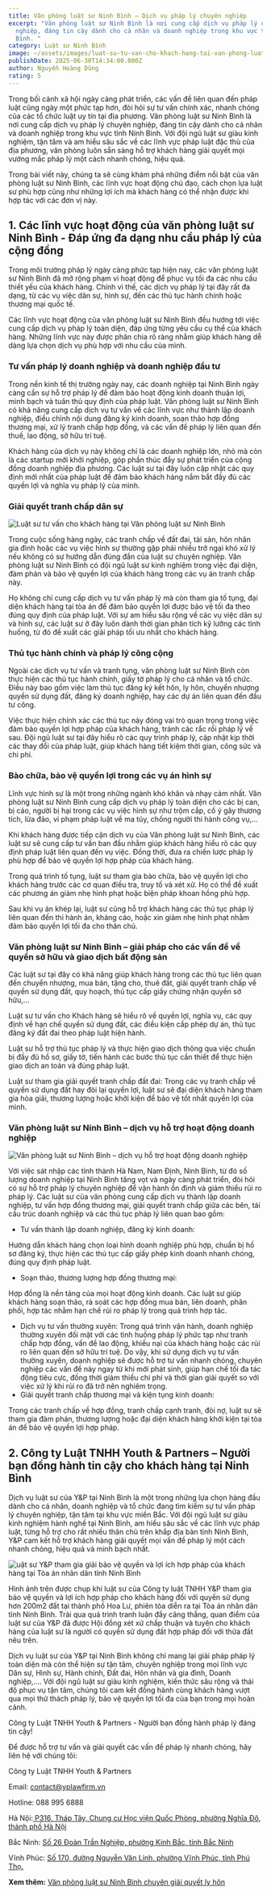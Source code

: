 ```yaml
---
title: Văn phòng luật sư Ninh Bình – Dịch vụ pháp lý chuyên nghiệp
excerpt: "Văn phòng luật sư Ninh Bình là nơi cung cấp dịch vụ pháp lý chuyên
  nghiệp, đáng tin cậy dành cho cá nhân và doanh nghiệp trong khu vực tỉnh Ninh
  Bình. "
category: Luật sư Ninh Bình
image: ~/assets/images/luat-su-tu-van-cho-khach-hang-tai-van-phong-luat-su-ninh-binh.png
publishDate: 2025-06-30T14:34:00.000Z
author: Nguyễn Hoàng Dũng
rating: 5
---
```

Trong bối cảnh xã hội ngày càng phát triển, các vấn đề liên quan đến pháp luật cũng ngày một phức tạp hơn, đòi hỏi sự tư vấn chính xác, nhanh chóng của các tổ chức luật uy tín tại địa phương. Văn phòng luật sư Ninh Bình là nơi cung cấp dịch vụ pháp lý chuyên nghiệp, đáng tin cậy dành cho cá nhân và doanh nghiệp trong khu vực tỉnh Ninh Bình. Với đội ngũ luật sư giàu kinh nghiệm, tận tâm và am hiểu sâu sắc về các lĩnh vực pháp luật đặc thù của địa phương, văn phòng luôn sẵn sàng hỗ trợ khách hàng giải quyết mọi vướng mắc pháp lý một cách nhanh chóng, hiệu quả.

Trong bài viết này, chúng ta sẽ cùng khám phá những điểm nổi bật của văn phòng luật sư Ninh Bình, các lĩnh vực hoạt động chủ đạo, cách chọn lựa luật sư phù hợp cũng như những lợi ích mà khách hàng có thể nhận được khi hợp tác với các đơn vị này.

## 1. Các lĩnh vực hoạt động của văn phòng luật sư Ninh Bình - Đáp ứng đa dạng nhu cầu pháp lý của cộng đồng

Trong môi trường pháp lý ngày càng phức tạp hiện nay, các văn phòng luật sư Ninh Bình đã mở rộng phạm vi hoạt động để phục vụ tối đa các nhu cầu thiết yếu của khách hàng. Chính vì thế, các dịch vụ pháp lý tại đây rất đa dạng, từ các vụ việc dân sự, hình sự, đến các thủ tục hành chính hoặc thương mại quốc tế.

Các lĩnh vực hoạt động của văn phòng luật sư Ninh Bình đều hướng tới việc cung cấp dịch vụ pháp lý toàn diện, đáp ứng từng yêu cầu cụ thể của khách hàng. Những lĩnh vực này được phân chia rõ ràng nhằm giúp khách hàng dễ dàng lựa chọn dịch vụ phù hợp với nhu cầu của mình.

### Tư vấn pháp lý doanh nghiệp và doanh nghiệp đầu tư

Trong nền kinh tế thị trường ngày nay, các doanh nghiệp tại Ninh Bình ngày càng cần sự hỗ trợ pháp lý để đảm bảo hoạt động kinh doanh thuận lợi, minh bạch và tuân thủ quy định của pháp luật. Văn phòng luật sư Ninh Bình có khả năng cung cấp dịch vụ tư vấn về các lĩnh vực như thành lập doanh nghiệp, điều chỉnh nội dung đăng ký kinh doanh, soạn thảo hợp đồng thương mại, xử lý tranh chấp hợp đồng, và các vấn đề pháp lý liên quan đến thuế, lao động, sở hữu trí tuệ.

Khách hàng của dịch vụ này không chỉ là các doanh nghiệp lớn, nhỏ mà còn là các startup mới khởi nghiệp, góp phần thúc đẩy sự phát triển của cộng đồng doanh nghiệp địa phương. Các luật sư tại đây luôn cập nhật các quy định mới nhất của pháp luật để đảm bảo khách hàng nắm bắt đầy đủ các quyền lợi và nghĩa vụ pháp lý của mình.

### Giải quyết tranh chấp dân sự

![Luật sư tư vấn cho khách hàng tại Văn phòng luật sư Ninh Bình](~/assets/images/luat-su-tu-van-cho-khach-hang-tai-van-phong-luat-su-ninh-binh.png "Luật sư tư vấn cho khách hàng tại Văn phòng luật sư Ninh Bình")

Trong cuộc sống hàng ngày, các tranh chấp về đất đai, tài sản, hôn nhân gia đình hoặc các vụ việc hình sự thường gặp phải nhiều trở ngại khó xử lý nếu không có sự hướng dẫn đúng đắn của luật sư chuyên nghiệp. Văn phòng luật sư Ninh Bình có đội ngũ luật sư kinh nghiệm trong việc đại diện, đàm phán và bảo vệ quyền lợi của khách hàng trong các vụ án tranh chấp này.

Họ không chỉ cung cấp dịch vụ tư vấn pháp lý mà còn tham gia tố tụng, đại diện khách hàng tại tòa án để đảm bảo quyền lợi được bảo vệ tối đa theo đúng quy định của pháp luật. Với sự am hiểu sâu rộng về các vụ việc dân sự và hình sự, các luật sư ở đây luôn dành thời gian phân tích kỹ lưỡng các tình huống, từ đó đề xuất các giải pháp tối ưu nhất cho khách hàng.

### Thủ tục hành chính và pháp lý công cộng

Ngoài các dịch vụ tư vấn và tranh tụng, văn phòng luật sư Ninh Bình còn thực hiện các thủ tục hành chính, giấy tờ pháp lý cho cá nhân và tổ chức. Điều này bao gồm việc làm thủ tục đăng ký kết hôn, ly hôn, chuyển nhượng quyền sử dụng đất, đăng ký doanh nghiệp, hay các dự án liên quan đến đầu tư công.

Việc thực hiện chính xác các thủ tục này đóng vai trò quan trọng trong việc đảm bảo quyền lợi hợp pháp của khách hàng, tránh các rắc rối pháp lý về sau. Đội ngũ luật sư tại đây hiểu rõ các quy trình pháp lý, cập nhật kịp thời các thay đổi của pháp luật, giúp khách hàng tiết kiệm thời gian, công sức và chi phí.

### Bào chữa, bảo vệ quyền lợi trong các vụ án hình sự

Lĩnh vực hình sự là một trong những ngành khó khăn và nhạy cảm nhất. Văn phòng luật sư Ninh Bình cung cấp dịch vụ pháp lý toàn diện cho các bị can, bị cáo, người bị hại trong các vụ việc hình sự như trộm cắp, cố ý gây thương tích, lừa đảo, vi phạm pháp luật về ma túy, chống người thi hành công vụ,...

Khi khách hàng được tiếp cận dịch vụ của Văn phòng luật sư Ninh Bình, các luật sư sẽ cung cấp tư vấn ban đầu nhằm giúp khách hàng hiểu rõ các quy định pháp luật liên quan đến vụ việc. Đồng thời, đưa ra chiến lược pháp lý phù hợp để bảo vệ quyền lợi hợp pháp của khách hàng.

Trong quá trình tố tụng, luật sư tham gia bào chữa, bảo vệ quyền lợi cho khách hàng trước các cơ quan điều tra, truy tố và xét xử. Họ có thể đề xuất các phương án giảm nhẹ hình phạt hoặc biện pháp khoan hồng phù hợp.

Sau khi vụ án khép lại, luật sư cũng hỗ trợ khách hàng các thủ tục pháp lý liên quan đến thi hành án, kháng cáo, hoặc xin giảm nhẹ hình phạt nhằm đảm bảo quyền lợi tối đa cho thân chủ.

### Văn phòng luật sư Ninh Bình – giải pháp cho các vấn đề về quyền sở hữu và giao dịch bất động sản

Các luật sư tại đây có khả năng giúp khách hàng trong các thủ tục liên quan đến chuyển nhượng, mua bán, tặng cho, thuê đất, giải quyết tranh chấp về quyền sử dụng đất, quy hoạch, thủ tục cấp giấy chứng nhận quyền sở hữu,…

Luật sư tư vấn cho Khách hàng sẽ hiểu rõ về quyền lợi, nghĩa vụ, các quy định về hạn chế quyền sử dụng đất, các điều kiện cấp phép dự án, thủ tục đăng ký đất đai theo pháp luật hiện hành.

Luật sư hỗ trợ thủ tục pháp lý và thực hiện giao dịch thông qua việc chuẩn bị đầy đủ hồ sơ, giấy tờ, tiến hành các bước thủ tục cần thiết để thực hiện giao dịch an toàn và đúng pháp luật.

Luật sư tham gia giải quyết tranh chấp đất đai: Trong các vụ tranh chấp về quyền sử dụng đất hay đòi lại quyền lợi, luật sư sẽ đại diện khách hàng tham gia hòa giải, thương lượng hoặc khởi kiện để bảo vệ tốt nhất quyền lợi của mình.

### Văn phòng luật sư Ninh Bình – dịch vụ hỗ trợ hoạt động doanh nghiệp

![Văn phòng luật sư Ninh Bình – dịch vụ hỗ trợ hoạt động doanh nghiệp](~/assets/images/van-phong-luat-su-ninh-binh-dich-vu-ho-tro-hoat-dong-doanh-nghiep.png "Văn phòng luật sư Ninh Bình – dịch vụ hỗ trợ hoạt động doanh nghiệp")

Với việc sát nhập các tỉnh thành Hà Nam, Nam Định, Ninh Bình, từ đó số lượng doanh nghiệp tại Ninh Bình tăng vọt và ngày càng phát triển, đòi hỏi có sự hỗ trợ pháp lý chuyên nghiệp để vận hành ổn định và giảm thiểu rủi ro pháp lý. Các luật sư của văn phòng cung cấp dịch vụ thành lập doanh nghiệp, tư vấn hợp đồng thương mại, giải quyết tranh chấp giữa các bên, tái cấu trúc doanh nghiệp và các thủ tục pháp lý liên quan bao gồm:

* Tư vấn thành lập doanh nghiệp, đăng ký kinh doanh:

Hướng dẫn khách hàng chọn loại hình doanh nghiệp phù hợp, chuẩn bị hồ sơ đăng ký, thực hiện các thủ tục cấp giấy phép kinh doanh nhanh chóng, đúng quy định pháp luật.

* Soạn thảo, thương lượng hợp đồng thương mại:

Hợp đồng là nền tảng của mọi hoạt động kinh doanh. Các luật sư giúp khách hàng soạn thảo, rà soát các hợp đồng mua bán, liên doanh, phân phối, hợp tác nhằm hạn chế rủi ro pháp lý trong quá trình hợp tác.

* Dịch vụ tư vấn thường xuyên: Trong quá trình vận hành, doanh nghiệp thường xuyên đối mặt với các tình huống pháp lý phức tạp như tranh chấp hợp đồng, vấn đề lao động, khiếu nại của khách hàng hoặc các rủi ro liên quan đến sở hữu trí tuệ. Do vậy, khi sử dụng dịch vụ tư vấn thường xuyên, doanh nghiệp sẽ được hỗ trợ tư vấn nhanh chóng, chuyên nghiệp các vấn đề này ngay từ khi mới phát sinh, giúp hạn chế tối đa tác động tiêu cực, đồng thời giảm thiểu chi phí và thời gian giải quyết so với việc xử lý khi rủi ro đã trở nên nghiêm trọng.
* Giải quyết tranh chấp thương mại và kiện tụng kinh doanh:

Trong các tranh chấp về hợp đồng, tranh chấp cạnh tranh, đòi nợ, luật sư sẽ tham gia đàm phán, thương lượng hoặc đại diện khách hàng khởi kiện tại tòa án để bảo vệ quyền lợi hợp pháp.

## 2. Công ty Luật TNHH Youth & Partners – Người bạn đồng hành tin cậy cho khách hàng tại Ninh Bình

Dịch vụ luật sư của Y&P tại Ninh Bình là một trong những lựa chọn hàng đầu dành cho cá nhân, doanh nghiệp và tổ chức đang tìm kiếm sự tư vấn pháp lý chuyên nghiệp, tận tâm tại khu vực miền Bắc. Với đội ngũ luật sư giàu kinh nghiệm hành nghề tại Ninh Bình, am hiểu sâu sắc về các lĩnh vực pháp luật, từng hỗ trợ cho rất nhiều thân chủ trên khắp địa bàn tỉnh Ninh Bình, Y&P cam kết hỗ trợ khách hàng giải quyết mọi vấn đề pháp lý một cách nhanh chóng, hiệu quả và minh bạch nhất.

![uật sư Y&P tham gia giải bảo vệ quyền và lợi ích hợp pháp của khách hàng tại Tòa án nhân dân tỉnh Ninh Bình](~/assets/images/luat-su-yp-tham-gia-bao-ve-quyen-va-loi-ich-hop-phap-cua-khach-hang-tai-toa-an-nhan-dan-tinh-ninh-binh.png "uật sư Y&P tham gia giải bảo vệ quyền và lợi ích hợp pháp của khách hàng tại Tòa án nhân dân tỉnh Ninh Bình")

 Hình ảnh trên được chụp khi luật sư của Công ty luật TNHH Y&P tham gia bảo vệ quyền và lợi ích hợp pháp cho khách hàng đối với quyền sử dụng hơn 200m2 đất tại thành phố Hoa Lư, phiên tòa diễn ra tại Tòa án nhân dân tỉnh Ninh Bình. Trải qua quá trình tranh luận đầy căng thẳng, quan điểm của luật sư của Y&P đã được Hội đồng xét xử chấp thuận và tuyên cho khách hàng của luật sư là người có quyền sử dụng đất hợp pháp đối với thửa đất nêu trên.

Dịch vụ luật sư của Y&P tại Ninh Bình không chỉ mang lại giải pháp pháp lý toàn diện mà còn thể hiện sự tận tâm, chuyên nghiệp trong mọi lĩnh vực Dân sự, Hình sự, Hành chính, Đất đai, Hôn nhân và gia đình, Doanh nghiệp,…. Với đội ngũ luật sư giàu kinh nghiệm, kiến thức sâu rộng và thái độ phục vụ tận tâm, chúng tôi cam kết đồng hành cùng khách hàng vượt qua mọi thử thách pháp lý, bảo vệ quyền lợi tối đa của bạn trong mọi hoàn cảnh.

 Công ty Luật TNHH Youth & Partners - Người bạn đồng hành pháp lý đáng tin cậy!

Để được hỗ trợ tư vấn và giải quyết các vấn đề pháp lý nhanh chóng, hãy liên hệ với chúng tôi:

Công ty Luật TNHH Youth & Partners

Email: contact@yplawfirm.vn

Hotline: 088 995 6888

Hà Nội:[ P316, Tháp Tây, Chung cư Học viện Quốc Phòng, phường Nghĩa Đô, thành phố Hà Nội](https://goo.gl/maps/3mxawLHAppA5zsPx9)

Bắc Ninh: [Số 26 Đoàn Trần Nghiệp, phường Kinh Bắc, tỉnh Bắc Ninh](https://maps.app.goo.gl/P4NuPt4E7Nu14bGi8)

Vĩnh Phúc: [Số 170, đường Nguyễn Văn Linh, phường Vĩnh Phúc, tỉnh Phú Thọ.](https://maps.app.goo.gl/zMwf7NAymT1EZXos7)

**Xem thêm:** [Văn phòng luật sư Ninh Bình chuyên giải quyết ly hôn](https://yplawfirm.vn/tin-tuc/van-phong-luat-su-ninh-binh-chuyen-giai-quyet-ly-hon)

[](https://yplawfirm.vn/tin-tuc/van-phong-luat-su-ninh-binh-chuyen-giai-quyet-ly-hon)
